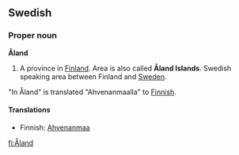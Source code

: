 ==Swedish==
===Proper noun===
'''Åland'''

#A province in [[Finland]]. Area is also called '''Åland Islands'''. Swedish speaking area between Finland and [[Sweden]].

"In Åland" is translated "Ahvenanmaalla" to [[Finnish]].

====Translations====

*Finnish: [[Ahvenanmaa]]

[[fi:Åland]]